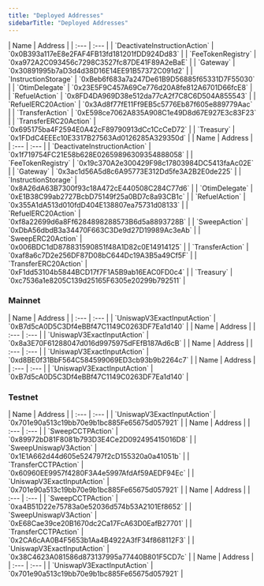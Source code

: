 ```yaml
---
title: "Deployed Addresses"
sidebarTitle: "Deployed Addresses"
---
```

<Tabs>
  <Tab title="Core Mainnet">
| Name | Address |
| :--- | :--- |
| `DeactivateInstructionAction` | `0x0B393a117eE8e2FAF4FB13fd181201fDD924Dd83` |
| `FeeTokenRegistry` | `0xa972A2C093456c7298C3527fc87DE41F89A2eBaE` |
| `Gateway` | `0x30891995b7aD3d4d38D16E14EE91B57372C091d2` |
| `InstructionStorage` | `0xBeb6f683a7a247De61B9D56885f65331D7F55030` |
| `OtimDelegate` | `0x23E5F9C457A69Ce776d20A8fe812A6701D66fcE8` |
| `RefuelAction` | `0x8FD4DA969D38e512da77cA2f7C8C6D504A855543` |
| `RefuelERC20Action` | `0x3Ad8f77fE11Ff9EB5c5776Eb87f605e889779Aac` |
| `TransferAction` | `0xE598ce7062A835A908C1e49D8d67E927E3c83F23` |
| `TransferERC20Action` | `0x695175ba4F2594E0A42cF89790913dCc1CcCeD72` |
| `Treasury` | `0x1FDdC4EEEc10E3317B27563Ad0126285A329350d` |
  </Tab>
  <Tab title="Core Testnet">
| Name | Address |
| :--- | :--- |
| `DeactivateInstructionAction` | `0x1f719754FC21E58b628E02659896309354888058` |
| `FeeTokenRegistry` | `0x19c370A2e300429F98c17803984DC5413faAc02E` |
| `Gateway` | `0x3ac1d56A5d8c6A95773E312Dd5fe3A2B2E0de225` |
| `InstructionStorage` | `0x8A26dA63B7300f93c18A472cE440508C284C77d6` |
| `OtimDelegate` | `0xE1B38C99ab2727BcbD75149f25a0BD7c8a93CB1c` |
| `RefuelAction` | `0x355A1dA513d010fdD404E138807ea75731d08133` |
| `RefuelERC20Action` | `0xf8a22699d6a8Ff6284898288573B6d5a8893728B` |
| `SweepAction` | `0xDbA56dbdB3a34470F663C3De9d27D19989Ac3eAb` |
| `SweepERC20Action` | `0x006BDC1dD878831590851f48A1D82c0E14914125` |
| `TransferAction` | `0xaf8a6c7D2e256DF87D08bC644Dc19A3B5a49Cf5F` |
| `TransferERC20Action` | `0xF1dd53104b5844BCD17f7F1A5B9ab16EAC0FD0c4` |
| `Treasury` | `0xc7536a1e8205C139d25165F6305e20299b792511` |
  </Tab>
</Tabs>

### Mainnet

<Tabs>
  <Tab title="Arbitrum">
| Name | Address |
| :--- | :--- |
| `UniswapV3ExactInputAction` | `0xB7d5cA0D5C3Df4eBBf47C1149C0263DF7Ea1d140` |
  </Tab>
  <Tab title="Base">
| Name | Address |
| :--- | :--- |
| `UniswapV3ExactInputAction` | `0x8a3E70F61288047d016d9975975dFEfB187Ad6cB` |
  </Tab>
  <Tab title="Ethereum Mainnet">
| Name | Address |
| :--- | :--- |
| `UniswapV3ExactInputAction` | `0xd8BE0f31BbF564C584599069ED3cb93b9b2264c7` |
  </Tab>
  <Tab title="Optimism">
| Name | Address |
| :--- | :--- |
| `UniswapV3ExactInputAction` | `0xB7d5cA0D5C3Df4eBBf47C1149C0263DF7Ea1d140` |
  </Tab>
</Tabs>

### Testnet

<Tabs>
  <Tab title="Arbitrum Sepolia">
| Name | Address |
| :--- | :--- |
| `UniswapV3ExactInputAction` | `0x701e90a513c19bb70e9b1bc885Fe65675d057921` |
  </Tab>
  <Tab title="Base Sepolia">
| Name | Address |
| :--- | :--- |
| `SweepCCTPAction` | `0x89972bD81F8081b793D3E4Ce2D092495415016D8` |
| `SweepUniswapV3Action` | `0x1E1A662d44d605e524797f2cD155320a0a41051b` |
| `TransferCCTPAction` | `0x60960EE9957f4280F3A4e5997AfdAf59AEDF94Ec` |
| `UniswapV3ExactInputAction` | `0x701e90a513c19bb70e9b1bc885Fe65675d057921` |
  </Tab>
  <Tab title="Ethereum Sepolia">
| Name | Address |
| :--- | :--- |
| `SweepCCTPAction` | `0xa4B51D22e75783a0e52036d574b53A2101Ef8652` |
| `SweepUniswapV3Action` | `0xE68Cae39ce20B1670dc2Ca17FcA63D0EafB27701` |
| `TransferCCTPAction` | `0x2CA6cAA0B4F5653b1Aa4B4922A3fF34f868112F3` |
| `UniswapV3ExactInputAction` | `0x38C4623A081586d873137995a77440B801F5CD7c` |
  </Tab>
  <Tab title="Optimism Sepolia">
| Name | Address |
| :--- | :--- |
| `UniswapV3ExactInputAction` | `0x701e90a513c19bb70e9b1bc885Fe65675d057921` |
  </Tab>
</Tabs>

